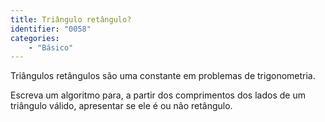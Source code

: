 ```yaml
---
title: Triângulo retângulo?
identifier: "0058"
categories:
    - "Básico"
---
```


::: {.exercicio .avalia-algoritmo}
Triângulos retângulos são uma constante em problemas de trigonometria.

Escreva um algoritmo para, a partir dos comprimentos dos lados de um triângulo válido, apresentar se ele é ou não retângulo.
:::